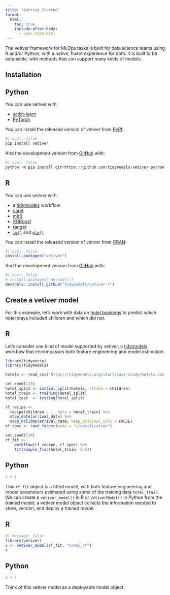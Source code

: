 ```yaml
---
title: "Getting Started"
format:
  html:
    toc: true
    include-after-body:
      - sync-tabs.html
---
```


The vetiver framework for MLOps tasks is built for data science teams using R and/or Python, with a native, fluent experience for both. It is built to be extensible, with methods that can support many kinds of models.

## Installation

::: panel-tabset

## Python

You can use vetiver with:

- [scikit-learn](https://scikit-learn.org/)
- [PyTorch](https://pytorch.org/)

You can install the released version of vetiver from [PyPI](https://pypi.org/project/vetiver/):

```python
#| eval: false
pip install vetiver
```

And the development version from [GitHub](https://github.com/tidymodels/vetiver-python) with:

```python
#| eval: false
python -m pip install git+https://github.com/tidymodels/vetiver-python
```

## R

You can use vetiver with:

- a [tidymodels](https://www.tidymodels.org/) workflow
- [caret](https://topepo.github.io/caret/)
- [mlr3](https://mlr3.mlr-org.com/)
- [XGBoost](https://xgboost.readthedocs.io/en/latest/R-package/)
- [ranger](https://cran.r-project.org/package=ranger)
- [`lm()`](https://stat.ethz.ch/R-manual/R-patched/library/stats/html/lm.html) and [`glm()`](https://stat.ethz.ch/R-manual/R-patched/library/stats/html/glm.html)

You can install the released version of vetiver from [CRAN](https://cran.r-project.org/package=vetiver):

```r
#| eval: false
install.packages("vetiver")
```

And the development version from [GitHub](https://github.com/tidymodels/vetiver-r) with:

```r
#| eval: false
# install.packages("devtools")
devtools::install_github("tidymodels/vetiver-r")
```

:::

## Create a vetiver model

For this example, let's work with data on [hotel bookings](https://www.tidymodels.org/start/case-study/) to predict which hotel stays included children and which did not.

::: panel-tabset

## R

Let’s consider one kind of model supported by vetiver, a [tidymodels](https://www.tidymodels.org/) workflow that encompasses both feature engineering and model estimation.

```r
library(tidyverse)
library(tidymodels)

hotels <- read_csv('https://tidymodels.org/start/case-study/hotels.csv')

set.seed(123)
hotel_split <- initial_split(hotels, strata = children)
hotel_train <- training(hotel_split)
hotel_test  <- testing(hotel_split)

rf_recipe <- 
  recipe(children ~ ., data = hotel_train) %>% 
  step_date(arrival_date) %>% 
  step_holiday(arrival_date, keep_original_cols = FALSE)
rf_spec <- rand_forest(mode = "classification")

set.seed(234)
rf_fit <-
    workflow(rf_recipe, rf_spec) %>%
    fit(sample_frac(hotel_train, 0.5))
```


## Python

```python
1 + 1
```

:::

This `rf_fit` object is a fitted model, with both feature engineering and model parameters estimated using some of the training data `hotel_train`. We can create a `vetiver_model()` in R or `VetiverModel()` in Python from the trained model; a vetiver model object collects the information needed to store, version, and deploy a trained model.

::: panel-tabset

## R 

```r
#| message: false
library(vetiver)
v <- vetiver_model(rf_fit, "hotel_rf")
v
```


## Python

```python
1 + 1
```

:::

Think of this vetiver model as a deployable model object.

